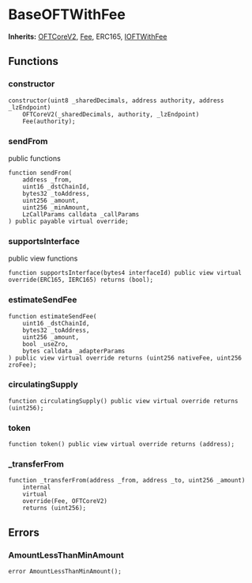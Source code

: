 # BaseOFTWithFee



**Inherits:**
[OFTCoreV2](/src/layerZero/oft/OFTCoreV2.sol/abstract.OFTCoreV2.md), [Fee](/src/layerZero/oft/Fee.sol/abstract.Fee.md), ERC165, [IOFTWithFee](/src/interfaces/IOFTWithFee.sol/interface.IOFTWithFee.md)

## Functions

### constructor

```solidity
constructor(uint8 _sharedDecimals, address authority, address _lzEndpoint)
    OFTCoreV2(_sharedDecimals, authority, _lzEndpoint)
    Fee(authority);
```

### sendFrom

public functions

```solidity
function sendFrom(
    address _from,
    uint16 _dstChainId,
    bytes32 _toAddress,
    uint256 _amount,
    uint256 _minAmount,
    LzCallParams calldata _callParams
) public payable virtual override;
```

### supportsInterface

public view functions

```solidity
function supportsInterface(bytes4 interfaceId) public view virtual override(ERC165, IERC165) returns (bool);
```

### estimateSendFee

```solidity
function estimateSendFee(
    uint16 _dstChainId,
    bytes32 _toAddress,
    uint256 _amount,
    bool _useZro,
    bytes calldata _adapterParams
) public view virtual override returns (uint256 nativeFee, uint256 zroFee);
```

### circulatingSupply

```solidity
function circulatingSupply() public view virtual override returns (uint256);
```

### token

```solidity
function token() public view virtual override returns (address);
```

### \_transferFrom

```solidity
function _transferFrom(address _from, address _to, uint256 _amount)
    internal
    virtual
    override(Fee, OFTCoreV2)
    returns (uint256);
```

## Errors

### AmountLessThanMinAmount

```solidity
error AmountLessThanMinAmount();
```
